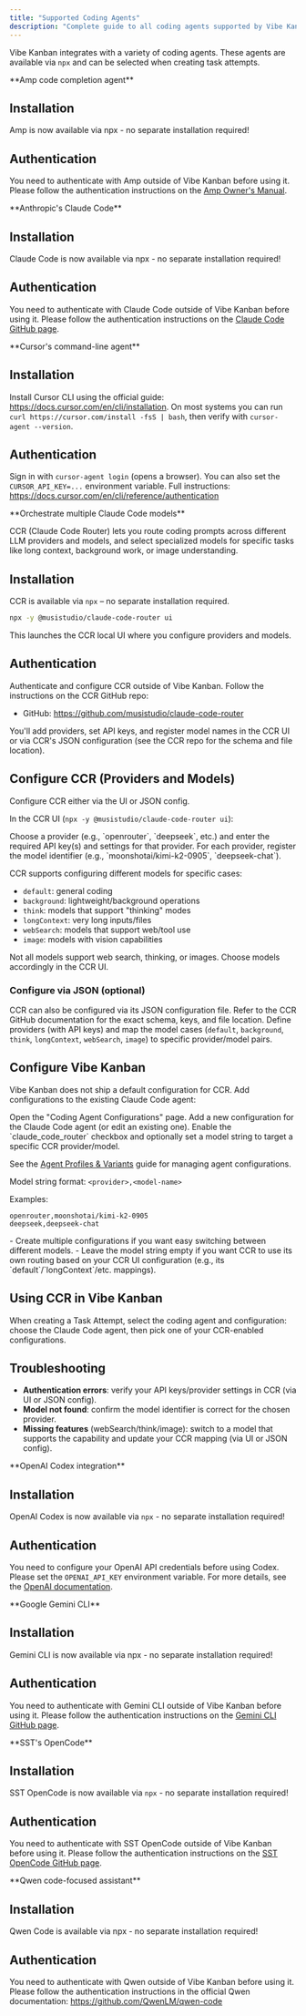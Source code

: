 ```yaml
---
title: "Supported Coding Agents"
description: "Complete guide to all coding agents supported by Vibe Kanban, including installation and authentication instructions"
---
```


Vibe Kanban integrates with a variety of coding agents. These agents are available via `npx` and can be selected when creating task attempts.

<AccordionGroup>

<Accordion title="Amp" icon="code">
**Amp code completion agent**

## Installation
Amp is now available via npx - no separate installation required!

## Authentication
You need to authenticate with Amp outside of Vibe Kanban before using it. Please follow the authentication instructions on the [Amp Owner's Manual](https://ampcode.com/manual#install).
</Accordion>

<Accordion title="Claude Code" icon="code">
**Anthropic's Claude Code**

## Installation
Claude Code is now available via npx - no separate installation required!

## Authentication
You need to authenticate with Claude Code outside of Vibe Kanban before using it. Please follow the authentication instructions on the [Claude Code GitHub page](https://github.com/anthropics/claude-code).
</Accordion>

<Accordion title="Cursor CLI" icon="code">
**Cursor's command-line agent**

## Installation
Install Cursor CLI using the official guide: https://docs.cursor.com/en/cli/installation. On most systems you can run `curl https://cursor.com/install -fsS | bash`, then verify with `cursor-agent --version`.

## Authentication
Sign in with `cursor-agent login` (opens a browser). You can also set the `CURSOR_API_KEY=...` environment variable. Full instructions: https://docs.cursor.com/en/cli/reference/authentication
</Accordion>

<Accordion title="CCR (Claude Code Router)" icon="code">
**Orchestrate multiple Claude Code models**

CCR (Claude Code Router) lets you route coding prompts across different LLM providers and models, and select specialized models for specific tasks like long context, background work, or image understanding.

## Installation
CCR is available via `npx` – no separate installation required.

```bash
npx -y @musistudio/claude-code-router ui
```

This launches the CCR local UI where you configure providers and models.

## Authentication
Authenticate and configure CCR outside of Vibe Kanban. Follow the instructions on the CCR GitHub repo:

- GitHub: https://github.com/musistudio/claude-code-router

You'll add providers, set API keys, and register model names in the CCR UI or via CCR's JSON configuration (see the CCR repo for the schema and file location).

## Configure CCR (Providers and Models)
Configure CCR either via the UI or JSON config.

In the CCR UI (`npx -y @musistudio/claude-code-router ui`):

<Steps>
<Step title="Add providers">
Choose a provider (e.g., `openrouter`, `deepseek`, etc.) and enter the required API key(s) and settings for that provider.
</Step>

<Step title="Add models">
For each provider, register the model identifier (e.g., `moonshotai/kimi-k2-0905`, `deepseek-chat`).

CCR supports configuring different models for specific cases:
- `default`: general coding
- `background`: lightweight/background operations
- `think`: models that support "thinking" modes
- `longContext`: very long inputs/files
- `webSearch`: models that support web/tool use
- `image`: models with vision capabilities

<Note>
Not all models support web search, thinking, or images. Choose models accordingly in the CCR UI.
</Note>
</Step>
</Steps>

### Configure via JSON (optional)
CCR can also be configured via its JSON configuration file. Refer to the CCR GitHub documentation for the exact schema, keys, and file location. Define providers (with API keys) and map the model cases (`default`, `background`, `think`, `longContext`, `webSearch`, `image`) to specific provider/model pairs.

## Configure Vibe Kanban
Vibe Kanban does not ship a default configuration for CCR. Add configurations to the existing Claude Code agent:

<Steps>
<Step title="Open configurations">
Open the "Coding Agent Configurations" page.
</Step>

<Step title="Add CCR configuration">
Add a new configuration for the Claude Code agent (or edit an existing one).
</Step>

<Step title="Enable CCR">
Enable the `claude_code_router` checkbox and optionally set a model string to target a specific CCR provider/model.
</Step>
</Steps>

See the [Agent Profiles & Variants](/docs/user-guide/agent-configurations) guide for managing agent configurations.

Model string format: `<provider>,<model-name>`

Examples:
```text
openrouter,moonshotai/kimi-k2-0905
deepseek,deepseek-chat
```

<Tip>
- Create multiple configurations if you want easy switching between different models.
- Leave the model string empty if you want CCR to use its own routing based on your CCR UI configuration (e.g., its `default`/`longContext`/etc. mappings).
</Tip>

## Using CCR in Vibe Kanban
When creating a Task Attempt, select the coding agent and configuration: choose the Claude Code agent, then pick one of your CCR-enabled configurations.

## Troubleshooting
- **Authentication errors**: verify your API keys/provider settings in CCR (via UI or JSON config).
- **Model not found**: confirm the model identifier is correct for the chosen provider.
- **Missing features** (webSearch/think/image): switch to a model that supports the capability and update your CCR mapping (via UI or JSON config).
</Accordion>

<Accordion title="Codex" icon="code">
**OpenAI Codex integration**

## Installation
OpenAI Codex is now available via `npx` - no separate installation required!

## Authentication
You need to configure your OpenAI API credentials before using Codex. Please set the `OPENAI_API_KEY` environment variable. For more details, see the [OpenAI documentation](https://platform.openai.com/docs/guides/code).
</Accordion>

<Accordion title="Gemini CLI" icon="code">
**Google Gemini CLI**

## Installation
Gemini CLI is now available via npx - no separate installation required!

## Authentication
You need to authenticate with Gemini CLI outside of Vibe Kanban before using it. Please follow the authentication instructions on the [Gemini CLI GitHub page](https://github.com/google-gemini/gemini-cli).
</Accordion>

<Accordion title="SST OpenCode" icon="code">
**SST's OpenCode**

## Installation
SST OpenCode is now available via `npx` - no separate installation required!

## Authentication
You need to authenticate with SST OpenCode outside of Vibe Kanban before using it. Please follow the authentication instructions on the [SST OpenCode GitHub page](https://github.com/sst/opencode).
</Accordion>

<Accordion title="Qwen Code" icon="code">
**Qwen code-focused assistant**

## Installation
Qwen Code is available via npx - no separate installation required!

## Authentication
You need to authenticate with Qwen outside of Vibe Kanban before using it. Please follow the authentication instructions in the official Qwen documentation: https://github.com/QwenLM/qwen-code
</Accordion>

</AccordionGroup>
